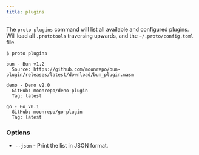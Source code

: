 ```yaml
---
title: plugins
---
```



<VersionLabel version="0.14.0" header />

The `proto plugins` command will list all available and configured plugins. Will load all
`.prototools` traversing upwards, and the `~/.proto/config.toml` file.

```
$ proto plugins

bun - Bun v1.2
  Source: https://github.com/moonrepo/bun-plugin/releases/latest/download/bun_plugin.wasm

deno - Deno v2.0
  GitHub: moonrepo/deno-plugin
  Tag: latest

go - Go v0.1
  GitHub: moonrepo/go-plugin
  Tag: latest
```

### Options

- `--json` - Print the list in JSON format.
